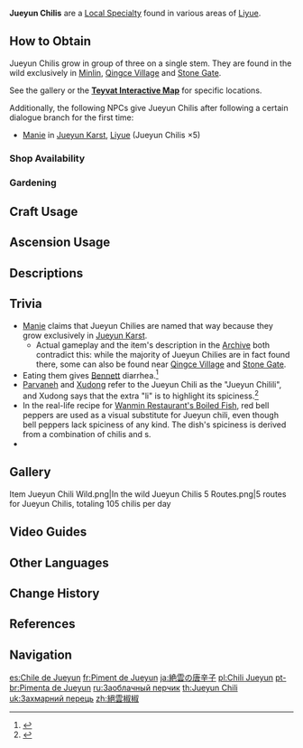 {{Item Infobox
|id           = 100027
|image        = Item Jueyun Chili.png
|type         = Liyue Local Specialties
|group        = Cooking Ingredients
|invCategory  = Materials
|description  = A spicy plant native to Liyue.<br />Merely smelling it makes one hot and thirsty.
|source1      = Found in the wild in [[Minlin]], [[Qingce Village]] and [[Stone Gate]]
|source2      = {{Sold By}}
|source3      = [[Gardening]] with [[A Path of Value: Jade Field|Jade Field]]
}}
'''Jueyun Chilis''' are a [[Local Specialty]] found in various areas of [[Liyue]].

==How to Obtain==
Jueyun Chilis grow in group of three on a single stem. They are found in the wild exclusively in [[Minlin]], [[Qingce Village]] and [[Stone Gate]].

See the gallery or the '''[https://webstatic-sea.mihoyo.com/app/ys-map-sea/index.html#/map/2?shown_types=30 Teyvat Interactive Map]''' for specific locations.

Additionally, the following NPCs give Jueyun Chilis after following a certain dialogue branch for the first time:

*[[Manie]] in [[Jueyun Karst]], [[Liyue]] (Jueyun Chilis ×5)

===Shop Availability===
{{Shop Availability}}

===Gardening===
{{Recipe
|type = Jade Field
|time = 2d 22h
|yield = 3
|Jueyun Chili Seed = 1
|sort = Jueyun Chili Seed
}}

==Craft Usage==
{{Craft Usage}}

==Ascension Usage==
{{Ascension Usage}}

==Descriptions==
{{Description|A spicy plant native to Liyue. Merely smelling it makes one hot and thirsty. Despite "Jueyun" being a part of its name, it does not usually grow in Jueyun Karst. The name seems to originate from its spiciness, which makes people want to run to the highest peaks of Jueyun and cool their mouths with chilly air.}}

==Trivia==
* [[Manie]] claims that Jueyun Chilies are named that way because they grow exclusively in [[Jueyun Karst]].
** Actual gameplay and the item's description in the [[Archive]] both contradict this: while the majority of Jueyun Chilies are in fact found there, some can also be found near [[Qingce Village]] and [[Stone Gate]].
* Eating them gives [[Bennett]] diarrhea.<ref>{{Ref/VO|Bennett|Least Favorite Food}}</ref>
* [[Parvaneh]] and [[Xudong]] refer to the Jueyun Chili as the "Jueyun Chilili", and Xudong says that the extra "li" is to highlight its spiciness.<ref>{{Ref/Quest|The Gourmet Supremos: On the Road}}</ref>
* In the real-life recipe for [https://ys.mihoyo.com/main/news/detail/11473 Wanmin Restaurant's Boiled Fish], red bell peppers are used as a visual substitute for Jueyun chili, even though bell peppers lack spiciness of any kind. The dish's spiciness is derived from a combination of ''{{w|er jing tiao}}'' chilis and {{w|Sichuan pepper}}s.
* {{Related Items|type=variant}}

==Gallery==
<gallery>
Item Jueyun Chili Wild.png|In the wild
Jueyun Chilis 5 Routes.png|5 routes for Jueyun Chilis, totaling 105 chilis per day
</gallery>

==Video Guides==
{{EVT
|video1   = https://youtu.be/IOQxfdqiXj0
|caption1 = Farm Guide

|video2   = https://youtu.be/N1k0HN2oiJY
|caption2 = 100+ Jueyun Chili
}}

==Other Languages==
{{Other Languages
|en      = Jueyun Chili
|zhs     = 绝云椒椒
|zhs_rm  = Juéyún Jiāojiāo
|zht     = 絕雲椒椒
|zht_rm  = Juéyún Jiāojiāo
|zh_tl   = Jueyun Chili-Chili
|ja      = {{Rubi|絶|ぜつ|雲|うん}}の{{Rubi|唐|とう|辛|がら|子|し}}
|ja_rm   = Zetsuun no Tougarashi<ref>{{Ref/Quest|Cooking Appointment|note=Japanese Voice-Over}}</ref>
|ja_tl   = Jueyun Chili
|ko      = {{tt|절운|絶雲}}고추
|ko_rm   = Jeorun Gochu
|ko_tl   = Jueyun Chili
|es      = Chile de Jueyun
|es_tl   = Jueyun Chili
|fr      = Piment de Jueyun
|fr_tl   = Jueyun Chili
|ru      = Заоблачный перчик
|ru_tl   = Sky-High Chili
|ru_note = {{lang|mini=1|ru=Заоблачный|ru_rm=Zaoblachnyy}} is a poetic way of saying that something is "beyond the clouds," "transcendental," "empyreal," or "sky-high." See also [[Jueyun Karst]], where Russian directly translates {{lang|"Jueyun"|zh=绝云|zh_rm=Juéyún|zh_tl=Cloud-Terminating}} as {{lang|mini=1|ru=Заоблачный|ru_rm=Zaoblachnyy}}.
|th      = Jueyun Chili
|vi      = Ớt {{tt|Tuyệt Vân|絕雲}}
|vi_tl   = Jueyun Chili
|de      = Jueyun-Peperoni
|de_tl   = Jueyun Chili
|id      = Jueyun Chili
|pt      = Pimenta de Jueyun
|pt_tl   = Jueyun Chili
|tr      = Jueyun Biberi
|tr_tl   = 
|it      = Peperoncino di Jueyun
|it_tl   = Jueyun Chili
}}

==Change History==
{{Change History|1.0}}

==References==
{{Reflist}}

==Navigation==
{{Material Navbox|type=Local Specialties}}

[[es:Chile de Jueyun]]
[[fr:Piment de Jueyun]]
[[ja:絶雲の唐辛子]]
[[pl:Chili Jueyun]]
[[pt-br:Pimenta de Jueyun]]
[[ru:Заоблачный перчик]]
[[th:Jueyun Chili]]
[[uk:Захмарний перець]]
[[zh:絕雲椒椒]]